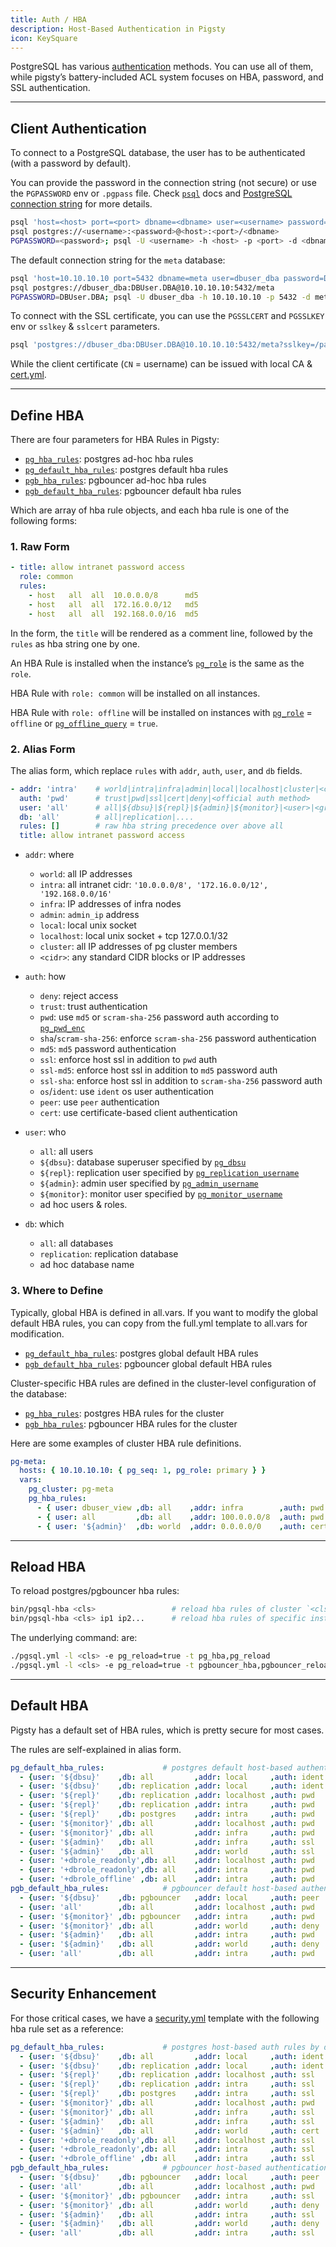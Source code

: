 ```yaml
---
title: Auth / HBA
description: Host-Based Authentication in Pigsty
icon: KeySquare
---
```


PostgreSQL has various [authentication](https://www.postgresql.org/docs/current/client-authentication.html) methods. You can use all of them, while pigsty’s battery-included ACL system focuses on HBA, password, and SSL authentication.

------

## Client Authentication

To connect to a PostgreSQL database, the user has to be authenticated (with a password by default).

You can provide the password in the connection string (not secure) or use the `PGPASSWORD` env or `.pgpass` file. Check [`psql`](https://www.postgresql.org/docs/current/app-psql.html#usage) docs and [PostgreSQL connection string](https://www.postgresql.org/docs/current/libpq-connect.html#LIBPQ-CONNSTRING) for more details.

```bash
psql 'host=<host> port=<port> dbname=<dbname> user=<username> password=<password>'
psql postgres://<username>:<password>@<host>:<port>/<dbname>
PGPASSWORD=<password>; psql -U <username> -h <host> -p <port> -d <dbname>
```

The default connection string for the `meta` database:

```bash
psql 'host=10.10.10.10 port=5432 dbname=meta user=dbuser_dba password=DBUser.DBA'
psql postgres://dbuser_dba:DBUser.DBA@10.10.10.10:5432/meta
PGPASSWORD=DBUser.DBA; psql -U dbuser_dba -h 10.10.10.10 -p 5432 -d meta
```

To connect with the SSL certificate, you can use the `PGSSLCERT` and `PGSSLKEY` env or `sslkey` & `sslcert` parameters.

```bash
psql 'postgres://dbuser_dba:DBUser.DBA@10.10.10.10:5432/meta?sslkey=/path/to/dbuser_dba.key&sslcert=/path/to/dbuser_dba.crt'
```

While the client certificate (`CN` = username) can be issued with local CA & [cert.yml](https://github.com/pgsty/pigsty/blob/main/cert.yml).

------

## Define HBA

There are four parameters for HBA Rules in Pigsty:

- [`pg_hba_rules`](/pgsql/param#pg_hba_rules): postgres ad-hoc hba rules
- [`pg_default_hba_rules`](/pgsql/param#pg_default_hba_rules): postgres default hba rules
- [`pgb_hba_rules`](/pgsql/param#pgb_hba_rules): pgbouncer ad-hoc hba rules
- [`pgb_default_hba_rules`](/pgsql/param#pgb_default_hba_rules): pgbouncer default hba rules

Which are array of hba rule objects, and each hba rule is one of the following forms:

### 1. Raw Form

```yaml
- title: allow intranet password access
  role: common
  rules:
    - host   all  all  10.0.0.0/8      md5
    - host   all  all  172.16.0.0/12   md5
    - host   all  all  192.168.0.0/16  md5
```

In the form, the `title` will be rendered as a comment line, followed by the `rules` as hba string one by one.

An HBA Rule is installed when the instance’s [`pg_role`](/pgsql/param#pg_role) is the same as the `role`.

HBA Rule with `role: common` will be installed on all instances.

HBA Rule with `role: offline` will be installed on instances with [`pg_role`](/pgsql/param#pg_role) = `offline` or [`pg_offline_query`](/pgsql/param#pg_offline_query) = `true`.

### 2. Alias Form

The alias form, which replace `rules` with `addr`, `auth`, `user`, and `db` fields.

```yaml
- addr: 'intra'    # world|intra|infra|admin|local|localhost|cluster|<cidr>
  auth: 'pwd'      # trust|pwd|ssl|cert|deny|<official auth method>
  user: 'all'      # all|${dbsu}|${repl}|${admin}|${monitor}|<user>|<group>
  db: 'all'        # all|replication|....
  rules: []        # raw hba string precedence over above all
  title: allow intranet password access
```

- `addr`: where
  - `world`: all IP addresses
  - `intra`: all intranet cidr: `'10.0.0.0/8', '172.16.0.0/12', '192.168.0.0/16'`
  - `infra`: IP addresses of infra nodes
  - `admin`: `admin_ip` address
  - `local`: local unix socket
  - `localhost`: local unix socket + tcp 127.0.0.1/32
  - `cluster`: all IP addresses of pg cluster members
  - `<cidr>`: any standard CIDR blocks or IP addresses

- `auth`: how
  - `deny`: reject access
  - `trust`: trust authentication
  - `pwd`: use `md5` or `scram-sha-256` password auth according to [`pg_pwd_enc`](/pgsql/param#pg_pwd_enc)
  - `sha`/`scram-sha-256`: enforce `scram-sha-256` password authentication
  - `md5`: `md5` password authentication
  - `ssl`: enforce host ssl in addition to `pwd` auth
  - `ssl-md5`: enforce host ssl in addition to `md5` password auth
  - `ssl-sha`: enforce host ssl in addition to `scram-sha-256` password auth
  - `os`/`ident`: use `ident` os user authentication
  - `peer`: use `peer` authentication
  - `cert`: use certificate-based client authentication

- `user`: who
  - `all`: all users
  - `${dbsu}`: database superuser specified by [`pg_dbsu`](/pgsql/param#pg_dbsu)
  - `${repl}`: replication user specified by [`pg_replication_username`](/pgsql/param#pg_replication_username)
  - `${admin}`: admin user specified by [`pg_admin_username`](/pgsql/param#pg_admin_username)
  - `${monitor}`: monitor user specified by [`pg_monitor_username`](/pgsql/param#pg_monitor_username)
  - ad hoc users & roles.

- `db`: which
  - `all`: all databases
  - `replication`: replication database
  - ad hoc database name

### 3. Where to Define

Typically, global HBA is defined in all.vars. If you want to modify the global default HBA rules, you can copy from the full.yml template to all.vars for modification.

- [`pg_default_hba_rules`](/pgsql/param#pg_default_hba_rules): postgres global default HBA rules
- [`pgb_default_hba_rules`](/pgsql/param#pgb_default_hba_rules): pgbouncer global default HBA rules

Cluster-specific HBA rules are defined in the cluster-level configuration of the database:

- [`pg_hba_rules`](/pgsql/param#pg_hba_rules): postgres HBA rules for the cluster
- [`pgb_hba_rules`](/pgsql/param#pgb_hba_rules): pgbouncer HBA rules for the cluster

Here are some examples of cluster HBA rule definitions.

```yaml
pg-meta:
  hosts: { 10.10.10.10: { pg_seq: 1, pg_role: primary } }
  vars:
    pg_cluster: pg-meta
    pg_hba_rules:
      - { user: dbuser_view ,db: all    ,addr: infra        ,auth: pwd  ,title: 'allow grafana dashboard access cmdb from infra nodes'}
      - { user: all         ,db: all    ,addr: 100.0.0.0/8  ,auth: pwd  ,title: 'all user access all db from kubernetes cluster' }
      - { user: '${admin}'  ,db: world  ,addr: 0.0.0.0/0    ,auth: cert ,title: 'all admin world access with client cert'        }
```

------

## Reload HBA

To reload postgres/pgbouncer hba rules:

```bash
bin/pgsql-hba <cls>                 # reload hba rules of cluster `<cls>`
bin/pgsql-hba <cls> ip1 ip2...      # reload hba rules of specific instances
```

The underlying command: are:

```bash
./pgsql.yml -l <cls> -e pg_reload=true -t pg_hba,pg_reload
./pgsql.yml -l <cls> -e pg_reload=true -t pgbouncer_hba,pgbouncer_reload
```

------

## Default HBA

Pigsty has a default set of HBA rules, which is pretty secure for most cases.

The rules are self-explained in alias form.

```yaml
pg_default_hba_rules:             # postgres default host-based authentication rules
  - {user: '${dbsu}'    ,db: all         ,addr: local     ,auth: ident ,title: 'dbsu access via local os user ident'  }
  - {user: '${dbsu}'    ,db: replication ,addr: local     ,auth: ident ,title: 'dbsu replication from local os ident' }
  - {user: '${repl}'    ,db: replication ,addr: localhost ,auth: pwd   ,title: 'replicator replication from localhost'}
  - {user: '${repl}'    ,db: replication ,addr: intra     ,auth: pwd   ,title: 'replicator replication from intranet' }
  - {user: '${repl}'    ,db: postgres    ,addr: intra     ,auth: pwd   ,title: 'replicator postgres db from intranet' }
  - {user: '${monitor}' ,db: all         ,addr: localhost ,auth: pwd   ,title: 'monitor from localhost with password' }
  - {user: '${monitor}' ,db: all         ,addr: infra     ,auth: pwd   ,title: 'monitor from infra host with password'}
  - {user: '${admin}'   ,db: all         ,addr: infra     ,auth: ssl   ,title: 'admin @ infra nodes with pwd & ssl'   }
  - {user: '${admin}'   ,db: all         ,addr: world     ,auth: ssl   ,title: 'admin @ everywhere with ssl & pwd'   }
  - {user: '+dbrole_readonly',db: all    ,addr: localhost ,auth: pwd   ,title: 'pgbouncer read/write via local socket'}
  - {user: '+dbrole_readonly',db: all    ,addr: intra     ,auth: pwd   ,title: 'read/write biz user via password'     }
  - {user: '+dbrole_offline' ,db: all    ,addr: intra     ,auth: pwd   ,title: 'allow etl offline tasks from intranet'}
pgb_default_hba_rules:            # pgbouncer default host-based authentication rules
  - {user: '${dbsu}'    ,db: pgbouncer   ,addr: local     ,auth: peer  ,title: 'dbsu local admin access with os ident'}
  - {user: 'all'        ,db: all         ,addr: localhost ,auth: pwd   ,title: 'allow all user local access with pwd' }
  - {user: '${monitor}' ,db: pgbouncer   ,addr: intra     ,auth: pwd   ,title: 'monitor access via intranet with pwd' }
  - {user: '${monitor}' ,db: all         ,addr: world     ,auth: deny  ,title: 'reject all other monitor access addr' }
  - {user: '${admin}'   ,db: all         ,addr: intra     ,auth: pwd   ,title: 'admin access via intranet with pwd'   }
  - {user: '${admin}'   ,db: all         ,addr: world     ,auth: deny  ,title: 'reject all other admin access addr'   }
  - {user: 'all'        ,db: all         ,addr: intra     ,auth: pwd   ,title: 'allow all user intra access with pwd' }
```

------

## Security Enhancement

For those critical cases, we have a [security.yml](https://github.com/pgsty/pigsty/blob/main/conf/safe.yml) template with the following hba rule set as a reference:

```yaml
pg_default_hba_rules:             # postgres host-based auth rules by default
  - {user: '${dbsu}'    ,db: all         ,addr: local     ,auth: ident ,title: 'dbsu access via local os user ident'  }
  - {user: '${dbsu}'    ,db: replication ,addr: local     ,auth: ident ,title: 'dbsu replication from local os ident' }
  - {user: '${repl}'    ,db: replication ,addr: localhost ,auth: ssl   ,title: 'replicator replication from localhost'}
  - {user: '${repl}'    ,db: replication ,addr: intra     ,auth: ssl   ,title: 'replicator replication from intranet' }
  - {user: '${repl}'    ,db: postgres    ,addr: intra     ,auth: ssl   ,title: 'replicator postgres db from intranet' }
  - {user: '${monitor}' ,db: all         ,addr: localhost ,auth: pwd   ,title: 'monitor from localhost with password' }
  - {user: '${monitor}' ,db: all         ,addr: infra     ,auth: ssl   ,title: 'monitor from infra host with password'}
  - {user: '${admin}'   ,db: all         ,addr: infra     ,auth: ssl   ,title: 'admin @ infra nodes with pwd & ssl'   }
  - {user: '${admin}'   ,db: all         ,addr: world     ,auth: cert  ,title: 'admin @ everywhere with ssl & cert'   }
  - {user: '+dbrole_readonly',db: all    ,addr: localhost ,auth: ssl   ,title: 'pgbouncer read/write via local socket'}
  - {user: '+dbrole_readonly',db: all    ,addr: intra     ,auth: ssl   ,title: 'read/write biz user via password'     }
  - {user: '+dbrole_offline' ,db: all    ,addr: intra     ,auth: ssl   ,title: 'allow etl offline tasks from intranet'}
pgb_default_hba_rules:            # pgbouncer host-based authentication rules
  - {user: '${dbsu}'    ,db: pgbouncer   ,addr: local     ,auth: peer  ,title: 'dbsu local admin access with os ident'}
  - {user: 'all'        ,db: all         ,addr: localhost ,auth: pwd   ,title: 'allow all user local access with pwd' }
  - {user: '${monitor}' ,db: pgbouncer   ,addr: intra     ,auth: ssl   ,title: 'monitor access via intranet with pwd' }
  - {user: '${monitor}' ,db: all         ,addr: world     ,auth: deny  ,title: 'reject all other monitor access addr' }
  - {user: '${admin}'   ,db: all         ,addr: intra     ,auth: ssl   ,title: 'admin access via intranet with pwd'   }
  - {user: '${admin}'   ,db: all         ,addr: world     ,auth: deny  ,title: 'reject all other admin access addr'   }
  - {user: 'all'        ,db: all         ,addr: intra     ,auth: ssl   ,title: 'allow all user intra access with pwd' }
```
